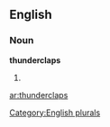 
==English==

===Noun===
'''thunderclaps'''

# {{plural of|[[thunderclap]]}}

[[Category:English plurals]]

[[ar:thunderclaps]]